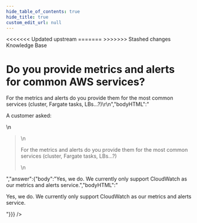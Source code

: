 ```yaml
---
hide_table_of_contents: true
hide_title: true
custom_edit_url: null
---
```



<head>
<<<<<<< Updated upstream
  <link rel="canonical" href="https://github.com/tnn-tnn-tnn-tnn-tnn-gruntwork-io/knowledge-base/discussions/52" />
=======
  <link rel="canonical" href="https://github.com/tnn-gruntwork-io/knowledge-base/discussions/52" />
>>>>>>> Stashed changes
</head>

<CenterLayout>
<span className="searchCategory">Knowledge Base</span>
<h1>Do you provide metrics and alerts for common AWS services?</h1>
<GitHub discussion={{"id":"D_kwDOF8slf84AOB0Q","number":52,"author":{"login":"zackproser"},"title":"Do you provide metrics and alerts for common AWS services?","body":"A customer asked: \r\n> For the metrics and alerts do you provide them for the most common services (cluster, Fargate tasks, LBs...?)\r\n","bodyHTML":"<p dir=\"auto\">A customer asked:</p>\n<blockquote>\n<p dir=\"auto\">For the metrics and alerts do you provide them for the most common services (cluster, Fargate tasks, LBs...?)</p>\n</blockquote>","answer":{"body":"Yes, we do. We currently only support CloudWatch as our metrics and alerts service.","bodyHTML":"<p dir=\"auto\">Yes, we do. We currently only support CloudWatch as our metrics and alerts service.</p>"}}} />

</CenterLayout>
  

<!-- ##DOCS-SOURCER-START
{
  "sourcePlugin": "github-discussions",
  "hash": "f3961a02937d01652e89707444d5963e"
}
##DOCS-SOURCER-END -->
